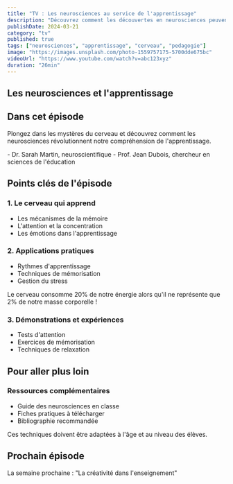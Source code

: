 ```yaml
---
title: "TV : Les neurosciences au service de l'apprentissage"
description: "Découvrez comment les découvertes en neurosciences peuvent améliorer nos pratiques pédagogiques"
publishDate: 2024-03-21
category: "tv"
published: true
tags: ["neurosciences", "apprentissage", "cerveau", "pedagogie"]
image: "https://images.unsplash.com/photo-1559757175-5700dde675bc"
videoUrl: "https://www.youtube.com/watch?v=abc123xyz"
duration: "26min"
---
```



## Les neurosciences et l'apprentissage

<VideoPlayer url={frontmatter.videoUrl} />

## Dans cet épisode

Plongez dans les mystères du cerveau et découvrez comment les neurosciences révolutionnent notre compréhension de l'apprentissage.

<CalloutBox type="info" title="Intervenants">
  - Dr. Sarah Martin, neuroscientifique
  - Prof. Jean Dubois, chercheur en sciences de l'éducation
</CalloutBox>

## Points clés de l'épisode

### 1. Le cerveau qui apprend
- Les mécanismes de la mémoire
- L'attention et la concentration
- Les émotions dans l'apprentissage

### 2. Applications pratiques
- Rythmes d'apprentissage
- Techniques de mémorisation
- Gestion du stress

<CalloutBox type="tip" title="Le saviez-vous ?">
  Le cerveau consomme 20% de notre énergie alors qu'il ne représente que 2% de notre masse corporelle !
</CalloutBox>

### 3. Démonstrations et expériences
- Tests d'attention
- Exercices de mémorisation
- Techniques de relaxation

## Pour aller plus loin

### Ressources complémentaires
- Guide des neurosciences en classe
- Fiches pratiques à télécharger
- Bibliographie recommandée

<CalloutBox type="warning" title="Important">
  Ces techniques doivent être adaptées à l'âge et au niveau des élèves.
</CalloutBox>

## Prochain épisode

La semaine prochaine : "La créativité dans l'enseignement" 